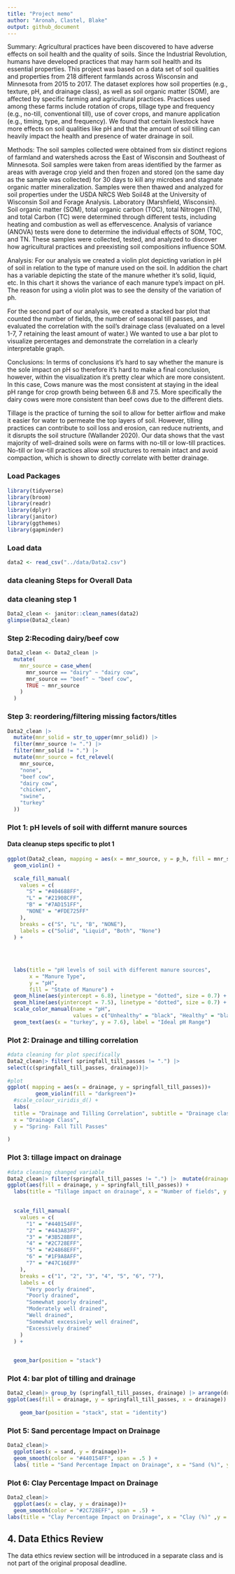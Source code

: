 ```yaml
---
title: "Project memo"
author: "Aronah, Clastel, Blake"
output: github_document
---
```


Summary: Agricultural practices have been discovered to have adverse effects on soil health and the quality of soils. Since the Industrial Revolution, humans have developed practices that may harm soil health and its essential properties. This project was based on a data set of soil qualities and properties from 218 different farmlands across Wisconsin and Minnesota from 2015 to 2017. The dataset explores how soil properties (e.g., texture, pH, and drainage class), as well as soil organic matter (SOM), are affected by specific farming and agricultural practices. Practices used among these farms include rotation of crops, tillage type and frequency (e.g., no-till, conventional till), use of cover crops, and manure application (e.g., timing, type, and frequency). We found that certain livestock have more effects on soil qualities like pH and that the amount of soil tilling can heavily impact the health and presence of water drainage in soil. 

Methods: The soil samples collected were obtained from six distinct regions of farmland and watersheds across the East of Wisconsin and Southeast of Minnesota. Soil samples were taken from areas identified by the farmer as areas with average crop yield and then frozen and stored (on the same day as the sample was collected) for 30 days to kill any microbes and stagnate organic matter mineralization. Samples were then thawed and analyzed for soil properties under the USDA NRCS Web Soil48 at the University of Wisconsin Soil and Forage Analysis.
Laboratory (Marshfield, Wisconsin). Soil organic matter (SOM), total organic carbon (TOC), total Nitrogen (TN), and total Carbon (TC) were determined through different tests, including heating and combustion as well as effervescence. Analysis of variance (ANOVA) tests were done to determine the individual effects of SOM, TOC, and TN. These samples were collected, tested, and analyzed to discover how agricultural practices and preexisting soil compositions influence SOM. 

Analysis: For our analysis we created a violin plot depicting variation in pH of soil in relation to the type of manure used on the soil. In addition the chart has a variable depicting the state of the manure whether it's solid, liquid, etc. In this chart it shows the variance of each manure type's impact on pH. The reason for using a violin plot was to see the density of the variation of ph.

For the second part of our analysis, we created a stacked bar plot  that counted the number of fields, the number of seasonal till passes, and evaluated the correlation with the soil’s drainage class (evaluated on a level 1-7, 7 retaining the least amount of water.) We wanted to use a bar plot to visualize percentages and demonstrate the correlation in a clearly interpretable graph. 

Conclusions: 
In terms of conclusions it’s hard to say whether the manure is the sole impact on pH so therefore it’s hard to make a final conclusion, however, within the visualization it’s pretty clear which are more consistent. In this case, Cows manure was the most consistent at staying in the ideal pH range for crop growth being between 6.8 and 7.5. More specifically the dairy cows were more consistent than beef cows due to the different diets.  

Tillage is the practice of turning the soil to allow for better airflow and make it easier for water to permeate the top layers of soil. However, tilling practices can contribute to soil loss and erosion, can reduce nutrients, and it disrupts the soil structure (Wallander 2020). Our data shows that the vast majority of well-drained soils were on farms with no-till or low-till practices. No-till or low-till practices allow soil structures to remain intact and avoid compaction, which is shown to directly correlate with better drainage.

### Load Packages
```r
library(tidyverse)
library(broom)
library(readr)
library(dplyr)
library(janitor)
library(ggthemes)
library(gapminder)
```

### Load data
```r
data2 <- read_csv("../data/Data2.csv")
```

### data cleaning Steps for Overall Data

### data cleaning step 1

```r
Data2_clean <- janitor::clean_names(data2)
glimpse(Data2_clean)
```

### Step 2:Recoding dairy/beef cow
```r
Data2_clean <- Data2_clean |>
  mutate(
    mnr_source = case_when(
      mnr_source == "dairy" ~ "dairy cow",
      mnr_source == "beef" ~ "beef cow",
      TRUE ~ mnr_source
    )
  )
```

### Step 3: reordering/filtering missing factors/titles
```r
Data2_clean |>
  mutate(mnr_solid = str_to_upper(mnr_solid)) |>
  filter(mnr_source != ".") |>
  filter(mnr_solid != ".") |>
  mutate(mnr_source = fct_relevel(
    mnr_source,
    "none",
    "beef cow",
    "dairy cow",
    "chicken",
    "swine",
    "turkey"
  ))
```

### Plot 1: pH levels of soil with differnt manure sources

#### Data cleanup steps specific to plot 1

```r
ggplot(Data2_clean, mapping = aes(x = mnr_source, y = p_h, fill = mnr_solid)) +
  geom_violin() +
  
  scale_fill_manual(
    values = c(
      "S" = "#404688FF",
      "L" = "#21908CFF",
      "B" = "#7AD151FF",
      "NONE" = "#FDE725FF"
    ),
    breaks = c("S", "L", "B", "NONE"),
    labels = c("Solid", "Liquid", "Both", "None")
  ) +
  
  
  
  
  labs(title = "pH levels of soil with different manure sources",
       x = "Manure Type",
       y = "pH",
       fill = "State of Manure") +
  geom_hline(aes(yintercept = 6.8), linetype = "dotted", size = 0.7) +
  geom_hline(aes(yintercept = 7.5), linetype = "dotted", size = 0.7) +
  scale_color_manual(name = "pH",
                     values = c("Unhealthy" = "black", "Healthy" = "black")) +
  geom_text(aes(x = "turkey", y = 7.6), label = "Ideal pH Range")


```
### Plot 2: Drainage and tilling correlation 
```r
#data cleaning for plot specifically
Data2_clean|> filter( springfall_till_passes != ".") |>
select(c(springfall_till_passes, drainage))|> 
  
#plot
ggplot( mapping = aes(x = drainage, y = springfall_till_passes))+
         geom_violin(fill = "darkgreen")+
  #scale_colour_viridis_d() + 
  labs(
  title = "Drainage and Tilling Correlation", subtitle = "Drainage class is rated on a scale from 1-7, ranging from 'very poorly drained' to  'excessively drained'. Tilling is the act of aerating the soil (typically with heavy machinery) to improve air circulation and water permeation. ", 
  x = "Drainage Class",
  y = "Spring- Fall Till Passes"
  
) 
```


### Plot 3: tillage impact on drainage

```r
#data cleaning changed variable 
Data2_clean|> filter(springfall_till_passes != ".") |>  mutate(drainage = as.character(drainage)) |> group_by (springfall_till_passes, drainage) |> arrange(drainage)|>
ggplot(aes(fill = drainage, y = springfall_till_passes)) + 
  labs(title = "Tillage impact on drainage", x = "Number of fields", y = "Number of till passes", fill = "Drainage")+

  
  scale_fill_manual(
    values = c(
      "1" = "#440154FF",
      "2" = "#443A83FF",
      "3" = "#3B528BFF",
      "4" = "#2C728EFF",
      "5" = "#24868EFF",
      "6" = "#1F9A8AFF",
      "7" = "#47C16EFF"
    ),
    breaks = c("1", "2", "3", "4", "5", "6", "7"),
    labels = c(
      "Very poorly drained",
      "Poorly drained",
      "Somewhat poorly drained",
      "Moderately well drained",
      "Well drained",
      "Somewhat excessively well drained",
      "Excessively drained"
    )
  ) +
  

  geom_bar(position = "stack")


```
### Plot 4: bar plot of tilling and drainage

```r
Data2_clean|> group_by (springfall_till_passes, drainage) |> arrange(drainage)|>
ggplot(aes(fill = drainage, y = springfall_till_passes, x = drainage)) + 
  
    geom_bar(position = "stack", stat = "identity")
```
### Plot 5: Sand percentage Impact on Drainage

```r
Data2_clean|>
  ggplot(aes(x = sand, y = drainage))+
  geom_smooth(color = "#440154FF", span = .5 ) + 
  labs( title = "Sand Percentage Impact on Drainage", x = "Sand (%)", y = "Drainage Class")
```
### Plot 6: Clay Percentage Impact on Drainage

```r
Data2_clean|>
  ggplot(aes(x = clay, y = drainage))+
  geom_smooth(color = "#2C728EFF", span = .5) +
labs(title = "Clay Percentage Impact on Drainage", x = "Clay (%)" ,y = "Drainage Class")
```


## 4. Data Ethics Review

The data ethics review section will be introduced in a separate class and is not part of the original proposal deadline.

